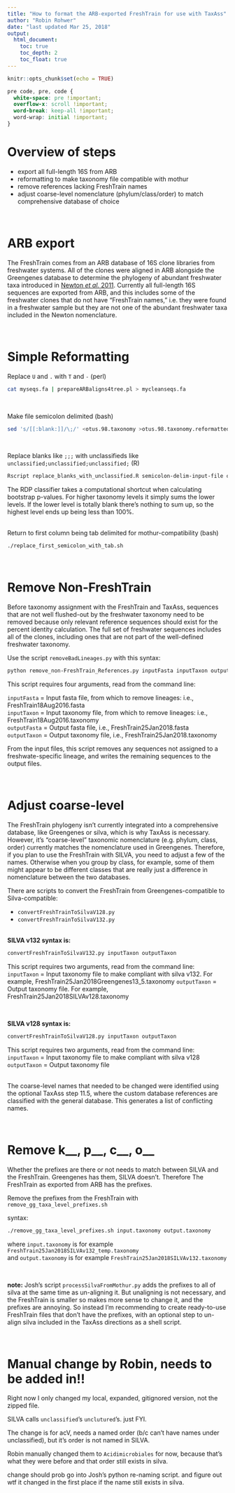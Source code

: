 ```yaml
---
title: "How to format the ARB-exported FreshTrain for use with TaxAss"
author: "Robin Rohwer"
date: "last updated Mar 25, 2018"
output: 
  html_document:
    toc: true
    toc_depth: 2
    toc_float: true
---
```


```r
knitr::opts_chunk$set(echo = TRUE)
```

```css
pre code, pre, code {
  white-space: pre !important;
  overflow-x: scroll !important;
  word-break: keep-all !important;
  word-wrap: initial !important;
}
```

# Overview of steps

* export all full-length 16S from ARB  
* reformatting to make taxonomy file compatible with mothur  
* remove references lacking FreshTrain names  
* adjust coarse-level nomenclature (phylum/class/order) to match comprehensive database of choice

<br>

# ARB export  

The FreshTrain comes from an ARB database of 16S clone libraries from freshwater systems. 
All of the clones were aligned in ARB alongside the Greengenes database to determine the 
phylogeny of abundant freshwater taxa introduced in [Newton *et al.* 2011](https://www.ncbi.nlm.nih.gov/pmc/articles/PMC3063352/). 
Currently all full-length 16S sequences are exported from ARB, and this includes some of 
the freshwater clones that do not have "FreshTrain names," i.e. they were found in a freshwater
sample but they are not one of the abundant freshwater taxa included in the Newton nomenclature.  

<br>

# Simple Reformatting  

Replace `U` and `.` with `T` and `-` (perl)  
```bash
cat myseqs.fa | prepareARBaligns4tree.pl > mycleanseqs.fa
```
<br>
  
Make file semicolon delimited (bash)  
```bash
sed 's/[[:blank:]]/\;/' <otus.98.taxonomy >otus.98.taxonomy.reformatted
```
<br>
  
Replace blanks like `;;;` with unclassifieds like `unclassified;unclassified;unclassified;` (R)  
```bash
Rscript replace_blanks_with_unclassified.R semicolon-delim-input-file output-file
```
The RDP classifier takes a computational shortcut when calculating bootstrap
p-values. For higher taxonomy levels it simply sums the lower levels.  If the lower level is 
totally blank there's nothing to sum up, so the highest level ends up being less than 100%.  
<br>
  
Return to first column being tab delimited for mothur-compatibility (bash)  
```bash
./replace_first_semicolon_with_tab.sh
```
<br>
  
# Remove Non-FreshTrain  

Before taxonomy assignment with the FreshTrain and TaxAss, sequences that are not well flushed-out 
by the freshwater taxonomy need to be removed because only relevant reference sequences should exist 
for the percent identity calculation. The full set of freshwater sequences includes all of the clones,
including ones that are not part of the well-defined freshwater taxonomy.

Use the script `removeBadLineages.py` with this syntax:
```bash
python remove_non-FreshTrain_References.py inputFasta inputTaxon outputFasta outputTaxon
```
This script requires four arguments, read from the command line:  

`inputFasta`  = Input fasta file, from which to remove lineages: i.e., FreshTrain18Aug2016.fasta  
`inputTaxon`  = Input taxonomy file, from which to remove lineages: i.e., FreshTrain18Aug2016.taxonomy  
`outputFasta` = Output fasta file, i.e., FreshTrain25Jan2018.fasta  
`outputTaxon` = Output taxonomy file, i.e., FreshTrain25Jan2018.taxonomy  

From the input files, this script removes any sequences not assigned to a 
freshwate-specific lineage, and writes the remaining sequences to the output files.  

<br>

# Adjust coarse-level    

The FreshTrain phylogeny isn't currently integrated into a comprehensive database, like
Greengenes or silva, which is why TaxAss is necessary. However, it's "coarse-level" taxonomic 
nomenclature (e.g. phylum, class, order) currently matches the nomenclature used in Greengenes. 
Therefore, if you plan to use the FreshTrain with SILVA, you need to adjust a few of the names. 
Otherwise when you group by class, for example, some of them might appear to be different classes 
that are really just a difference in nomenclature between the two databases.

There are scripts to convert the FreshTrain from Greengenes-compatible to Silva-compatible:  

* `convertFreshTrainToSilvaV128.py`  
* `convertFreshTrainToSilvaV132.py`  
<br>

**SILVA v132 syntax is:**
```bash
convertFreshTrainToSilvaV132.py inputTaxon outputTaxon
```
This script requires two arguments, read from the command line:  
`inputTaxon` = Input taxonomy file to make compliant with silva v132. For example, FreshTrain25Jan2018Greengenes13_5.taxonomy
`outputTaxon` = Output taxonomy file. For example, FreshTrain25Jan2018SILVAv128.taxonomy  

<br>

**SILVA v128 syntax is:**
```bash
convertFreshTrainToSilvaV128.py inputTaxon outputTaxon
```
This script requires two arguments, read from the command line:  
`inputTaxon` = Input taxonomy file to make compliant with silva v128  
`outputTaxon` = Output taxonomy file  

<br>
The coarse-level names that needed to be changed were identified using the 
optional TaxAss step 11.5, where the custom database references are classified 
with the general database. This generates a list of conflicting names.  

<br>

# Remove k\_\_, p\_\_, c\_\_, o\_\_  

Whether the prefixes are there or not needs to match between SILVA and the FreshTrain. Greengenes has them, SILVA doesn't. Therefore The FreshTrain as exported from ARB has the prefixes.  
  
Remove the prefixes from the FreshTrain with `remove_gg_taxa_level_prefixes.sh`

syntax:
```bash
./remove_gg_taxa_level_prefixes.sh input.taxonomy output.taxonomy
```
where `input.taxonomy` is for example `FreshTrain25Jan2018SILVAv132_temp.taxonomy`  
and `output.taxonomy` is for example `FreshTrain25Jan2018SILVAv132.taxonomy`

<br>

**note:** Josh's script `processSilvaFromMothur.py` adds the prefixes to all of silva at the same time as un-aligning it.
But unaligning is not necessary, and the FreshTrain is smaller so makes more sense to change it, and the prefixes are annoying. So instead I'm recommending to create ready-to-use FreshTrain files that don't have the prefixes, with an optional step to un-align silva included in the TaxAss directions as a shell script.

<br>

# Manual change by Robin, needs to be added in!!

Right now I only changed my local, expanded, gitignored version, not the zipped file.

SILVA calls `unclassified`'s `unclutured`'s. just FYI.

The change is for acV, needs a named order (b/c can't have names under unclassified), but it's order is not named in SILVA.

Robin manually changed them to `Acidimicrobiales` for now, because that's what they were before and that order still exists in silva. 

change should prob go into Josh's python re-naming script. and figure out wtf it changed in the first place if the name still exists in silva.


